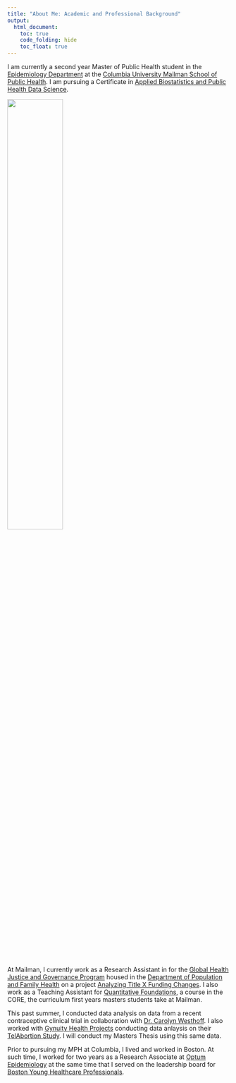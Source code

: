 ```yaml
---
title: "About Me: Academic and Professional Background"
output: 
  html_document:
    toc: true
    code_folding: hide
    toc_float: true
---
```


I am currently a second year Master of Public Health student in the [Epidemiology Department](https://www.publichealth.columbia.edu/academics/departments/epidemiology) at the [Columbia University Mailman School of Public Health](https://www.publichealth.columbia.edu/). I am pursuing a Certificate in [Applied Biostatistics and Public Health Data Science](https://www.publichealth.columbia.edu/academics/degrees/master-public-health/certificates/applied-biostatistics-and-public-health-data-science).

<img src= "images/mailman.png" style = "height:50%">

At Mailman, I currently work as a Research Assistant in for the [Global Health Justice and Governance Program](https://www.publichealth.columbia.edu/research/global-health-justice-and-governance) housed in the [Department of Population and Family Health](https://www.publichealth.columbia.edu/academics/departments/population-family-health) on a project [Analyzing Title X Funding Changes](https://www.publichealth.columbia.edu/research/global-health-justice-and-governance/domestic-gag-rule). I also work as a Teaching Assistant for [Quantitative Foundations](https://www.publichealth.columbia.edu/become-student/degrees/masters-programs/masters-public-health/modules#quantitative), a course in the CORE, the curriculum first years masters students take at Mailman.

This past summer, I conducted data analysis on data from a recent contraceptive clinical trial in collaboration with [Dr. Carolyn Westhoff](https://www.publichealth.columbia.edu/people/our-faculty/clw3). I also worked with [Gynuity Health Projects](https://gynuity.org/) conducting data anlaysis on their [TelAbortion Study](https://telabortion.org/). I will conduct my Masters Thesis using this same data.



Prior to pursuing my MPH at Columbia, I lived and worked in Boston. At such time, I worked for two years as a Research Associate at [Optum Epidemiology](https://www.optum.com/business/solutions/life-sciences/epidemiology.html) at the same time that I served on the leadership board for [Boston Young Healthcare Professionals](https://byhp.org/).  


